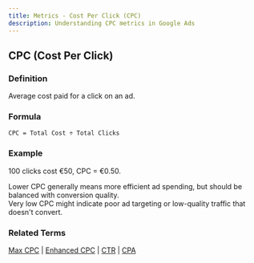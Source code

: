 ```yaml
---
title: Metrics - Cost Per Click (CPC)
description: Understanding CPC metrics in Google Ads
---
```



## CPC (Cost Per Click)

### Definition
Average cost paid for a click on an ad.

### Formula
```
CPC = Total Cost ÷ Total Clicks
```

### Example
100 clicks cost €50, CPC = €0.50.

<Aside type="tip">Lower CPC generally means more efficient ad spending, but should be balanced with conversion quality.</Aside>

<Aside type="caution">Very low CPC might indicate poor ad targeting or low-quality traffic that doesn't convert.</Aside>

### Related Terms
[Max CPC](/bidding-budget/cpc-max) | [Enhanced CPC](/bidding-budget/ecpc) | [CTR](/metrics/ctr) | [CPA](/metrics/cpa)